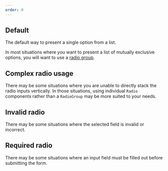 ```yaml
---
order: 0
---
```



## Default

The default way to present a single option from a list.

In most situations where you want to present a list of mutually exclusive options, you will want to use a [radio group](/components/radio/radio-group/examples).

<Example Component={RadioDefault} packageName="@atlaskit/radio" />

## Complex radio usage

There may be some situations where you are unable to directly stack the radio inputs vertically. In those situations, using individual `Radio` components rather than a `RadioGroup` may be more suited to your needs.

<Example Component={RadioInTable} packageName="@atlaskit/radio" />

## Invalid radio

There may be some situations where the selected field is invalid or incorrect.

<Example Component={RadioInvalid} packageName="@atlaskit/radio" />

## Required radio

There may be some situations where an input field must be filled out before submitting the form.

<Example Component={RadioRequired} packageName="@atlaskit/radio" />
